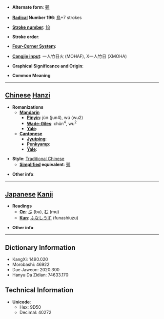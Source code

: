 * '''Alternate form''': [[鹀]]

* '''[[Wiktionary:Chinese radical index| Radical]] Number 196''': [[Wiktionary:Chinese radical index 鳥|鳥]]+7 strokes

* '''[[Wiktionary:Chinese total strokes index|Stroke number]]''': [[Wiktionary:Chinese total strokes index 18|18]]

* '''Stroke order''': 

* '''[[Wiktionary:Chinese four corner index|Four-Corner System]]''': 

* '''[[Wiktionary:Chinese Cangjie index|Cangjie input]]''': 一人竹日火 (MOHAF), X一人竹日 (XMOHA)

* '''Graphical Significance and Origin''': 

* '''Common Meaning'''

----

== [[Chinese]] [[Hanzi]] ==

* '''Romanizations'''
** '''[[Mandarin]]'''
*** '''[[Pinyin]]''': jùn (jun4), wú (wu2)
*** '''[[Wade-Giles]]''': chün<sup>4</sup>, wu<sup>2</sup>
*** '''[[Yale]]''': 
** '''[[Cantonese]]'''
*** '''[[Jyutping]]''':
*** '''[[Penkyamp]]''': 
*** '''[[Yale]]''': 

* '''Style''': [[Traditional Chinese]] 
** '''[[Simplified Chinese|Simplified]] equivalent''': [[鹀]]

* '''Other info''': 

----

== [[Japanese]] [[Kanji]] ==

* '''Readings'''
** '''[[On]]''': [[ぶ]] (bu), [[む]] (mu)
** '''[[Kun]]''': [[ふなしうず]] (funashiuzu)

* '''Other info''':  

----

== Dictionary Information ==

* KangXi: 1490.020
* Morobashi: 46922
* Dae Jaweon: 2020.300
* Hanyu Da Zidian: 74633.170

== Technical Information ==

* '''Unicode''':
** Hex: 9D50
** Decimal: 40272